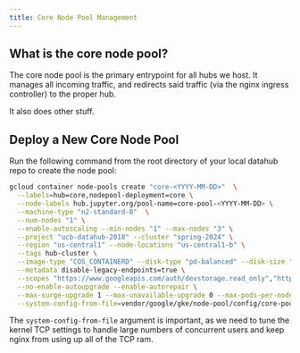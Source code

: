 ```yaml
---
title: Core Node Pool Management
---
```


## What is the core node pool?

The core node pool is the primary entrypoint for all hubs we host. It
manages all incoming traffic, and redirects said traffic (via the nginx
ingress controller) to the proper hub.

It also does other stuff.

## Deploy a New Core Node Pool

Run the following command from the root directory of your local datahub
repo to create the node pool:

```bash
gcloud container node-pools create "core-<YYYY-MM-DD>"  \
  --labels=hub=core,nodepool-deployment=core \
  --node-labels hub.jupyter.org/pool-name=core-pool-<YYYY-MM-DD> \
  --machine-type "n2-standard-8"  \
  --num-nodes "1" \
  --enable-autoscaling --min-nodes "1" --max-nodes "3" \
  --project "ucb-datahub-2018" --cluster "spring-2024" \
  --region "us-central1" --node-locations "us-central1-b" \
  --tags hub-cluster \
  --image-type "COS_CONTAINERD" --disk-type "pd-balanced" --disk-size "100"  \
  --metadata disable-legacy-endpoints=true \
  --scopes "https://www.googleapis.com/auth/devstorage.read_only","https://www.googleapis.com/auth/logging.write","https://www.googleapis.com/auth/monitoring","https://www.googleapis.com/auth/servicecontrol","https://www.googleapis.com/auth/service.management.readonly","https://www.googleapis.com/auth/trace.append" \
  --no-enable-autoupgrade --enable-autorepair \
  --max-surge-upgrade 1 --max-unavailable-upgrade 0 --max-pods-per-node "110" \
  --system-config-from-file=vendor/google/gke/node-pool/config/core-pool-sysctl.yaml
```

The `system-config-from-file` argument is important, as we need to tune
the kernel TCP settings to handle large numbers of concurrent users and
keep nginx from using up all of the TCP ram.
